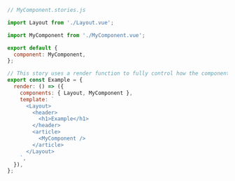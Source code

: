 ```js
// MyComponent.stories.js

import Layout from './Layout.vue';

import MyComponent from './MyComponent.vue';

export default {
  component: MyComponent,
};

// This story uses a render function to fully control how the component renders.
export const Example = {
  render: () => ({
    components: { Layout, MyComponent },
    template: `
      <Layout>
        <header>
          <h1>Example</h1>
        </header>
        <article>
          <MyComponent />
        </article>
      </Layout>
    `,
  }),
};
```
